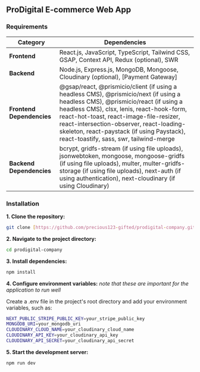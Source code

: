 ## ProDigital E-commerce Web App

### Requirements

| Category | Dependencies |
|---|---|
| **Frontend** | React.js, JavaScript, TypeScript, Tailwind CSS, GSAP, Context API, Redux (optional), SWR |
| **Backend** | Node.js, Express.js, MongoDB, Mongoose, Cloudinary (optional), [Payment Gateway] |
| **Frontend Dependencies** | @gsap/react, @prismicio/client (if using a headless CMS), @prismicio/next (if using a headless CMS), @prismicio/react (if using a headless CMS), clsx, lenis, react-hook-form, react-hot-toast, react-image-file-resizer, react-intersection-observer, react-loading-skeleton, react-paystack (if using Paystack), react-toastify, sass, swr, tailwind-merge |
| **Backend Dependencies** | bcrypt, gridfs-stream (if using file uploads), jsonwebtoken, mongoose, mongoose-gridfs (if using file uploads), multer, multer-gridfs-storage (if using file uploads), next-auth (if using authentication), next-cloudinary (if using Cloudinary) |

### Installation

**1. Clone the repository:**

```bash
git clone [https://github.com/precious123-gifted/prodigital-company.git](https://github.com/precious123-gifted/prodigital-company.git)

```
**2. Navigate to the project directory:**

```bash
cd prodigital-company
```

**3. Install dependencies:**

```bash
npm install
```


**4. Configure environment variables:**
*note that these are important for the application to run well*<br/>

Create a .env file in the project's root directory and add your environment variables, such as:

```bash
NEXT_PUBLIC_STRIPE_PUBLIC_KEY=your_stripe_public_key
MONGODB_URI=your_mongodb_uri
CLOUDINARY_CLOUD_NAME=your_cloudinary_cloud_name
CLOUDINARY_API_KEY=your_cloudinary_api_key
CLOUDINARY_API_SECRET=your_cloudinary_api_secret   
```

**5. Start the development server:**  

```bash
npm run dev
```